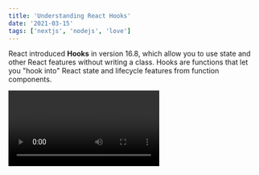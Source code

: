 ```yaml
---
title: 'Understanding React Hooks'
date: '2021-03-15'
tags: ['nextjs', 'nodejs', 'love']
---
```


React introduced **Hooks** in version 16.8, which allow you to use state and other React features without writing a class. Hooks are functions that let you "hook into" React state and lifecycle features from function components.

<Video id='6ih_3m_UPKg?si=6L0V8CfHsl0R6LpH' />

- **useState** is a Hook that allows you to add React state to function components.
- **useEffect** is a Hook that allows you to perform side effects in function components. It's equivalent to componentDidMount, componentDidUpdate, and componentWillUnmount in React classes.

Here is an example of using **useState**:

```jsx
import React, { useState } from 'react';

function Example() {
  const [count, setCount] = useState(0);

  return (
    <div>
      <p>You clicked {count} times</p>
      <button onClick={() => setCount(count + 1)}>
        Click me
      </button>
    </div>
  );
}
